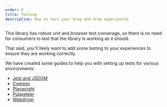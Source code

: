```yaml
---
order: 0
title: Testing
description: How to test your drag and drop experiences
---
```


This library has robust unit and browser test converage, so there is no need for consumers to test
that the library is working as it should.

That said, you'll likely want to add some testing to your experiences to ensure they are working
correctly.

We have created some guides to help you with setting up tests for various environments:

- [Jest and JSDOM](/components/pragmatic-drag-and-drop/jest-and-jsdom)
- [Cypress](/components/pragmatic-drag-and-drop/cypress)
- [Playwright](/components/pragmatic-drag-and-drop/playwright)
- [Puppeteer](/components/pragmatic-drag-and-drop/puppeteer)
- [Webdriver](/components/pragmatic-drag-and-drop/webdriver)
